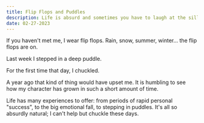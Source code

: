 ```yaml
---
title: Flip Flops and Puddles
description: Life is absurd and sometimes you have to laugh at the silly things that come your way.
date: 02-27-2023
---
```


If you haven't met me, I wear flip flops. Rain, snow, summer, winter... the flip flops are on.

Last week I stepped in a deep puddle.

For the first time that day, I chuckled.

A year ago that kind of thing would have upset me. It is humbling to see how my character has grown in such a short amount of time.

Life has many experiences to offer: from periods of rapid personal "success", to the big emotional fall, to stepping in puddles. It's all so absurdly natural; I can't help but chuckle these days.
